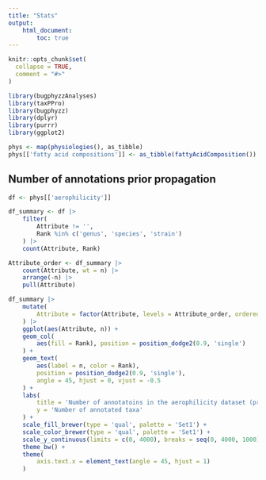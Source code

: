 ```yaml
---
title: "Stats"
output:
    html_document:
        toc: true
---
```


```r
knitr::opts_chunk$set(
  collapse = TRUE,
  comment = "#>"
)
```

```r
library(bugphyzzAnalyses)
library(taxPPro)
library(bugphyzz)
library(dplyr)
library(purrr)
library(ggplot2)
```


```r
phys <- map(physiologies(), as_tibble)
phys[['fatty acid compositions']] <- as_tibble(fattyAcidComposition())
```


## Number of annotations prior propagation


```r
df <- phys[['aerophilicity']]


```


```r
df_summary <- df |> 
    filter(
        Attribute != '',
        Rank %in% c('genus', 'species', 'strain')
    ) |> 
    count(Attribute, Rank)

Attribute_order <- df_summary |> 
    count(Attribute, wt = n) |> 
    arrange(-n) |> 
    pull(Attribute)

```

```r
df_summary |>
    mutate(
        Attribute = factor(Attribute, levels = Attribute_order, ordered = TRUE)
    ) |>  
    ggplot(aes(Attribute, n)) +
    geom_col(
        aes(fill = Rank), position = position_dodge2(0.9, 'single')
    ) + 
    geom_text(
        aes(label = n, color = Rank), 
        position = position_dodge2(0.9, 'single'), 
        angle = 45, hjust = 0, vjust = -0.5
    ) +
    labs(
        title = 'Number of annotatoins in the aerophilicity dataset (prior ASR)',
        y = 'Number of annotated taxa'
    ) +
    scale_fill_brewer(type = 'qual', palette = 'Set1') +
    scale_color_brewer(type = 'qual', palette = 'Set1') +
    scale_y_continuous(limits = c(0, 4000), breaks = seq(0, 4000, 1000)) +
    theme_bw() +
    theme(
        axis.text.x = element_text(angle = 45, hjust = 1)
    )
```














